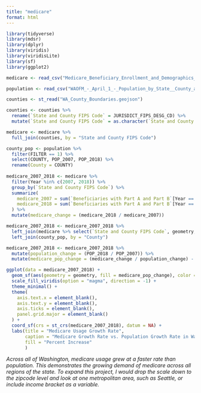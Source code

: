 ```yaml
---
title: "medicare"
format: html
---
```


```r
library(tidyverse)
library(mdsr)
library(dplyr)
library(viridis)
library(viridisLite)
library(sf)
library(ggplot2)

medicare <- read_csv("Medicare_Beneficiary_Enrollment_and_Demographics__Washington_State_and_Counties__2007-2018_20250402.csv")

population <- read_csv("WAOFM_-_April_1_-_Population_by_State__County_and_City__1990_to_Present_20250403.csv")

counties <- st_read("WA_County_Boundaries.geojson")

counties <- counties %>%
  rename(`State and County FIPS Code` = JURISDICT_FIPS_DESG_CD) %>% 
  mutate(`State and County FIPS Code` = as.character(`State and County FIPS Code`))

medicare <- medicare %>% 
  full_join(counties, by = "State and County FIPS Code")
```

```r
county_pop <- population %>% 
  filter(FILTER == 1) %>% 
  select(COUNTY, POP_2007, POP_2018) %>% 
  rename(County = COUNTY)
  
medicare_2007_2018 <- medicare %>% 
  filter(Year %in% c(2007, 2018)) %>% 
  group_by(`State and County FIPS Code`) %>% 
  summarize(
    medicare_2007 = sum(`Beneficiaries with Part A and Part B`[Year == 2007], na.rm = TRUE),
    medicare_2018 = sum(`Beneficiaries with Part A and Part B`[Year == 2018], na.rm = TRUE)
  ) %>%
  mutate(medicare_change = (medicare_2018 / medicare_2007))

medicare_2007_2018 <- medicare_2007_2018 %>% 
  left_join(medicare %>% select(`State and County FIPS Code`, geometry, County), by = "State and County FIPS Code") %>% 
  left_join(county_pop, by = "County")

medicare_2007_2018 <- medicare_2007_2018 %>% 
  mutate(population_change = (POP_2018 / POP_2007)) %>% 
  mutate(medicare_pop_change = (medicare_change / population_change) - 1)
```

```r
ggplot(data = medicare_2007_2018) +
  geom_sf(aes(geometry = geometry, fill = medicare_pop_change), color = NA) +
  scale_fill_viridis(option = "magma", direction = -1) +
  theme_minimal() +
  theme(
    axis.text.x = element_blank(),
    axis.text.y = element_blank(),
    axis.ticks = element_blank(),
    panel.grid.major = element_blank()
  ) +
  coord_sf(crs = st_crs(medicare_2007_2018), datum = NA) +
  labs(title = "Medicare Usage Growth Rate",
       caption = "Medicare Growth Rate vs. Population Growth Rate in Washington Counties: 2007 - 2018",
       fill = "Percent Increase"
       )
```
*Across all of Washington, medicare usage grew at a faster rate than population. This demonstrates the growing demand of medicare across all regions of the state. To expand this project, I would drop the scale down to the zipcode level and look at one metropolitan area, such as Seattle, or include income bracket as a variable.*

